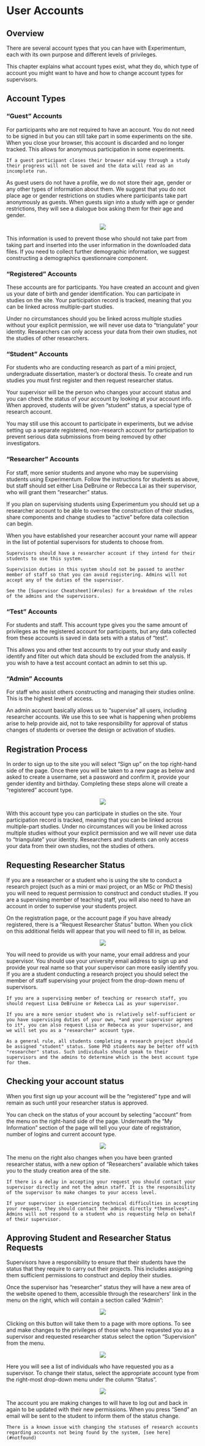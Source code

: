 # User Accounts {#accounts}

## Overview

There are several account types that you can have with Experimentum, each with its own purpose and different levels of privileges. 

This chapter explains what account types exist, what they do, which type of account you might want to have and how to change account types for supervisors.

## Account Types

### "Guest" Accounts

For participants who are not required to have an account. You do not need to be signed in but you can still take part in some experiments on the site. When you close your browser, this account is discarded and no longer tracked. This allows for anonymous participation in some experiments. 

```block
If a guest participant closes their browser mid-way through a study their progress will not be saved and the data will read as an incomplete run.
```

As guest users do not have a profile, we do not store their age, gender or any other types of information about them. We suggest that you do not place age or gender restrictions on studies where participants take part anonymously as guests. When guests sign into a study with age or gender restrictions, they will see a dialogue box asking them for their age and gender. 

<center>![](images/screenshots/guest_dialogue.png)</center>

This information is used to prevent those who should not take part from taking part and inserted into the user information in the downloaded data files. If you need to collect further demographic information, we suggest constructing a demographics questionnaire component. 

### "Registered" Accounts 

These accounts are for participants. You have created an account and given us your date of birth and gender identification. You can participate in studies on the site. Your participation record is tracked, meaning that you can be linked across multiple-part studies. 

Under no circumstances should you be linked across multiple studies without your explicit permission, we will never use data to "triangulate" your identity. Researchers can only access your data from their own studies, not the studies of other researchers. 

### "Student" Accounts

For students who are conducting research as part of a mini project, undergraduate dissertation, master's or doctoral thesis. To create and run studies you must first register and then request researcher status. 

Your supervisor will be the person who changes your account status and you can check the status of your account by looking at your account info. When approved, students will be given "student" status, a special type of research account.

You may still use this account to participate in experiments, but we advise setting up a separate registered, non-research account for participation to prevent serious data submissions from being removed by other investigators.

### "Researcher" Accounts

For staff, more senior students and anyone who may be supervising students using Experimentum. Follow the instructions for students as above, but staff should set either Lisa DeBruine or Rebecca Lai as their supervisor, who will grant them "researcher" status. 

If you plan on supervising students using Experimentum you should set up a researcher account to be able to oversee the construction of their studies, share components and change studies to "active" before data collection can begin. 

When you have established your researcher account your name will appear in the list of potential supervisors for students to choose from.

```block
Supervisors should have a researcher account if they intend for their students to use this system.

Supervision duties in this system should not be passed to another member of staff so that you can avoid registering. Admins will not accept any of the duties of the supervisor. 

See the [Supervisor Cheatsheet](#roles) for a breakdown of the roles of the admins and the supervisors.
```

### "Test" Accounts 

For students and staff. This account type gives you the same amount of privileges as the registered account for participants, but any data collected from these accounts is saved in data sets with a status of "test". 

This allows you and other test accounts to try out your study and easily identify and filter out which data should be excluded from the analysis. If you wish to have a test account contact an admin to set this up.

### "Admin" Accounts

For staff who assist others constructing and managing their studies online. This is the highest level of access.

An admin account basically allows us to "supervise" all users, including researcher accounts. We use this to see what is happening when problems arise to help provide aid, not to take responsibility for approval of status changes of students or oversee the design or activation of studies.

## Registration Process

In order to sign up to the site you will select "Sign up" on the top right-hand side of the page. Once there you will be taken to a new page as below and asked to create a username, set a password and confirm it, provide your gender identity and birthday. Completing these steps alone will create a "registered" account type. 

<center>![](images/screenshots/register.png)</center>
 
With this account type you can participate in studies on the site. Your participation record is tracked, meaning that you can be linked across multiple-part studies. Under no circumstances will you be linked across multiple studies without your explicit permission and we will never use data to "triangulate" your identity. Researchers and students can only access your data from their own studies, not the studies of others.

## Requesting Researcher Status

If you are a researcher or a student who is using the site to conduct a research project (such as a mini or maxi project, or an MSc or PhD thesis) you will need to request permission to construct and conduct studies. If you are a supervising member of teaching staff, you will also need to have an account in order to supervise your students project.

On the registration page, or the account page if you have already registered, there is a "Request Researcher Status" button. When you click on this additional fields will appear that you will need to fill in, as below.

<center>![](images/screenshots/requesting_status.png)</center>

You will need to provide us with your name, your email address and your supervisor. You should use your university email address to sign up and provide your real name so that your supervisor can more easily identify you. If you are a student conducting a research project you should select the member of staff supervising your project from the drop-down menu of supervisors. 

```block
If you are a supervising member of teaching or research staff, you should request Lisa DeBruine or Rebecca Lai as your supervisor. 

If you are a more senior student who is relatively self-sufficient or you have supervising duties of your own, *and your supervisor agrees to it*, you can also request Lisa or Rebecca as your supervisor, and we will set you as a "researcher" account type.

As a general rule, all students completing a research project should be assigned "student" status. Some PhD students may be better off with "researcher" status. Such individuals should speak to their supervisors and the admins to determine which is the best account type for them.
```

## Checking your account status

When you first sign up your account will be the "registered" type and will remain as such until your researcher status is approved. 

You can check on the status of your account by selecting "account" from the menu on the right-hand side of the page. Underneath the "My Information" section of the page will tell you your date of registration, number of logins and current account type.

<center>![](images/screenshots/check_status.png)</center>

The menu on the right also changes when you have been granted researcher status, with a new option of "Researchers" available which takes you to the study creation area of the site.

```block
If there is a delay in accepting your request you should contact your supervisor directly and not the admin staff. It is the responsibility of the supervisor to make changes to your access level.

If your supervisor is experiencing technical difficulties in accepting your request, they should contact the admins directly *themselves*. Admins will not respond to a student who is requesting help on behalf of their supervisor.
```

## Approving Student and Researcher Status Requests

Supervisors have a responsibility to ensure that their students have the status that they require to carry out their projects. This includes assigning them sufficient permissions to construct and deploy their studies. 

Once the supervisor has "researcher" status they will have a new area of the website opened to them, accessible through the researchers' link in the menu on the right, which will contain a section called "Admin": 

<center>![](images/screenshots/admin_button.png)</center>

Clicking on this button will take them to a page with more options. To see and make changes to the privileges of those who have requested you as a supervisor and requested researcher status select the option "Supervision" from the menu.

<center>![](images/screenshots/admin_options.png)</center>

Here you will see a list of individuals who have requested you as a supervisor. To change their status, select the appropriate account type from the right-most drop-down menu under the column "Status".

<center>![](images/screenshots/status_bar.png)</center>

The account you are making changes to will have to log out and back in again to be updated with their new permissions. When you press "Send" an email will be sent to the student to inform them of the status change.

```block
There is a known issue with changing the statuses of research accounts regarding accounts not being found by the system, [see here](#notfound)
```

